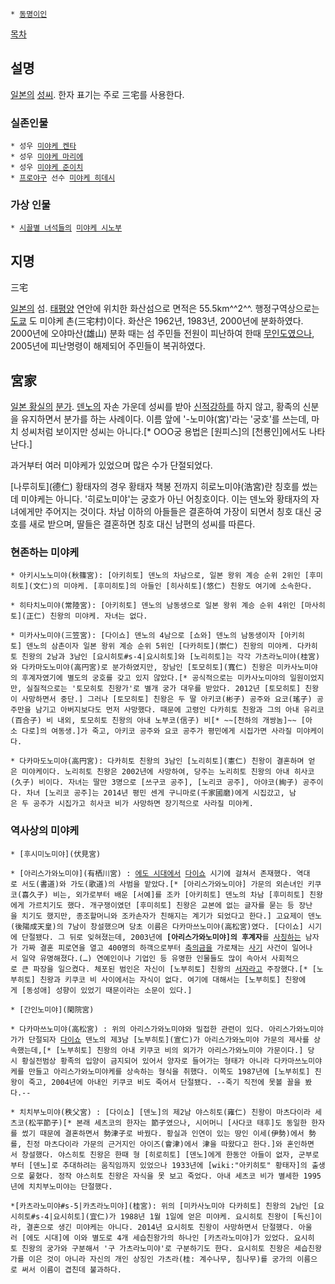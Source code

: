  * [[동명이인]]

[[목차]]

== 설명 ==
[[일본]]의 [[성씨]]. 한자 표기는 주로 三宅를 사용한다.
=== 실존인물 ===
 * 성우 [[미야케 켄타]]
 * 성우 [[미야케 마리에]]
 * 성우 [[미야케 준이치]]
 * [[프로야구]] 선수 [[미야케 히데시]]
=== 가상 인물 ===
 * [[시끌별 녀석들]]의 [[미야케 시노부]]

== 지명 ==
三宅

[[일본]]의 섬. [[태평양]] 연안에 위치한 화산섬으로 면적은 55.5km^^2^^. 행정구역상으로는 [[도쿄]] 도 미야케 촌(三宅村)이다. 화산은 1962년, 1983년, 2000년에 분화하였다. 2000년에 오야마산(雄山) 분화 때는 섬 주민들 전원이 피난하여 한때 [[무인도]]였으나, 2005년에 피난명령이 해제되어 주민들이 복귀하였다. 

== 宮家 ==
[[일본 황실]]의 [[분가]]. [[덴노]]의 자손 가운데 성씨를 받아 [[신적강하]]를 하지 않고, 황족의 신분을 유지하면서 분가를 하는 사례이다. 이름 앞에 '-노미야(宮)'라는 '궁호'를 쓰는데, 마치 성씨처럼 보이지만 성씨는 아니다.[* OOO궁 용법은 [원피스]의 [천룡인]에서도 나타난다.]

과거부터 여러 미야케가 있었으며 많은 수가 단절되었다.

[나루히토](德仁) 황태자의 경우 황태자 책봉 전까지 히로노미야(浩宮)란 칭호를 썼는데 미야케는 아니다. '히로노미야'는 궁호가 아닌 어칭호이다. 이는 덴노와 황태자의 자녀에게만 주어지는 것이다. 차남 이하의 아들들은 결혼하여 가장이 되면서 칭호 대신 궁호를 새로 받으며, 딸들은 결혼하면 칭호 대신 남편의 성씨를 따른다.
=== 현존하는 미야케 ===
 * 아키시노노미야(秋篠宮): [아키히토] 덴노의 차남으로, 일본 왕위 계승 순위 2위인 [후미히토](文仁)의 미야케. [후미히토]의 아들인 [히사히토](悠仁) 친왕도 여기에 소속한다.

 * 히타치노미야(常陸宮): [아키히토] 덴노의 남동생으로 일본 왕위 계승 순위 4위인 [마사히토](正仁) 친왕의 미야케. 자녀는 없다.

 * 미카사노미야(三笠宮): [다이쇼] 덴노의 4남으로 [쇼와] 덴노의 남동생이자 [아키히토] 덴노의 삼촌이자 일본 왕위 계승 순위 5위인 [다카히토](崇仁) 친왕의 미야케. 다카히토 친왕의 2남과 3남인 [요시히토#s-4|요시히토]와 [노리히토]는 각각 가츠라노미야(桂宮)와 다카마도노미야(高円宮)로 분가하였지만, 장남인 [토모히토](寬仁) 친왕은 미카사노미야의 후계자였기에 별도의 궁호를 갖고 있지 않았다.[* 공식적으로는 미카사노미야의 일원이었지만, 실질적으로는 '토모히토 친왕가'로 별개 궁가 대우를 받았다. 2012년 [토모히토] 친왕이 사망하면서 중단.] 그러나 [토모히토] 친왕은 두 딸 아키코(彬子) 공주와 요코(瑤子) 공주만을 남기고 아버지보다도 먼저 사망했다. 때문에 고령인 다카히토 친왕과 그의 아내 유리코(百合子) 비 내외, 토모히토 친왕의 아내 노부코(信子) 비[* ~~[천하의 개쌍놈]~~ [아소 다로]의 여동생.]가 죽고, 아키코 공주와 요코 공주가 평민에게 시집가면 사라질 미야케이다.

 * 다카마도노미야(高円宮): 다카히토 친왕의 3남인 [노리히토](憲仁) 친왕이 결혼하며 얻은 미야케이다. 노리히토 친왕은 2002년에 사망하여, 당주는 노리히토 친왕의 아내 히사코(久子) 비이다. 자녀는 딸만 3명으로 [쓰구코 공주], [노리코 공주], 아야코(絢子) 공주이다. 차녀 [노리코 공주]는 2014년 평민 센게 구니마로(千家國磨)에게 시집갔고, 남은 두 공주가 시집가고 히사코 비가 사망하면 장기적으로 사라질 미야케.
=== 역사상의 미야케 ===
 * [후시미노미야](伏見宮)

 * [아리스가와노미야](有栖川宮) : [[에도 시대]]에서 [[다이쇼]] 시기에 걸쳐서 존재했다. 역대로 서도(書道)와 가도(歌道)의 사범을 맡았다.[* [아리스가와노미야] 가문의 외손녀인 키쿠코(喜久子) 비는, 외가로부터 배운 [서예]를 조카 [아키히토] 덴노의 차남 [후미히토] 친왕에게 가르치기도 했다. 개구쟁이였던 [후미히토] 친왕은 교본에 없는 글자를 묻는 등 장난을 치기도 했지만, 종조할머니와 조카손자가 친해지는 계기가 되었다고 한다.] 고요제이 덴노(後陽成天皇)의 7남이 창설했으며 당초 이름은 다카마쓰노미야(高松宮)였다. [다이쇼] 시기에 단절됐다. 그 뒤로 잊혀졌는데, 2003년에 '''[아리스가와노미야]의 후계자'''를 [[사칭]]하는 남자가 가짜 결혼 피로연을 열고 400명의 하객으로부터 [[축의금]]을 가로채는 [[사기]] 사건이 일어나서 일약 유명해졌다.(…) 연예인이나 기업인 등 유명한 인물들도 많이 속아서 사회적으로 큰 파장을 일으켰다. 체포된 범인은 자신이 [노부히토] 친왕의 [[서자]]라고 주장했다.[* [노부히토] 친왕과 키쿠코 비 사이에서는 자식이 없다. 여기에 대해서는 [노부히토] 친왕에게 [동성애] 성향이 있었기 때문이라는 소문이 있다.]

 * [간인노미야](閑院宮)

 * 다카마쓰노미야(高松宮) : 위의 아리스가와노미야와 밀접한 관련이 있다. 아리스가와노미야가가 단절되자 [[다이쇼]] 덴노의 제3남 [노부히토](宣仁)가 아리스가와노미야 가문의 제사를 상속했는데,[* [노부히토] 친왕의 아내 키쿠코 비의 외가가 아리스가와노미야 가문이다.] 당시 황실전범상 황족의 입양이 금지되어 있어서 양자로 들어가는 형태가 아니라 다카마쓰노미야케를 만들고 아리스가와노미야케를 상속하는 형식을 취했다. 이쪽도 1987년에 [노부히토] 친왕이 죽고, 2004년에 아내인 키쿠코 비도 죽어서 단절됐다. --죽기 직전에 못볼 꼴을 봤다.--

 * 치치부노미야(秩父宮) : [다이쇼] [덴노]의 제2남 야스히토(雍仁) 친왕이 마츠다이라 세츠코(松平節子)[* 본래 세츠코의 한자는 節子였으나, 시어머니 [사다코 태후]도 동일한 한자를 썼기 때문에 결혼하면서 勢津子로 바꿨다. 황실과 인연이 있는 땅인 이세(伊勢)에서 勢를, 친정 마츠다이라 가문의 근거지인 아이즈(會津)에서 津을 따왔다고 한다.]와 혼인하면서 창설했다. 야스히토 친왕은 한때 형 [히로히토] [덴노]에게 한동안 아들이 없자, 군부로부터 [덴노]로 추대하려는 움직임까지 있었으나 1933년에 [wiki:"아키히토" 황태자]의 출생으로 뭍혔다. 정작 야스히토 친왕은 자식을 못 보고 죽었다. 아내 세츠코 비가 별세한 1995년에 치치부노미야는 단절했다. 

 *[카츠라노미야#s-5|카츠라노미야](桂宮): 위의 [미카사노미야 다카히토] 친왕의 2남인 [요시히토#s-4|요시히토](宜仁)가 1988년 1월 1일에 얻은 미야케. 요시히토 친왕이 [독신]이라, 결혼으로 생긴 미야케는 아니다. 2014년 요시히토 친왕이 사망하면서 단절했다. 아울러 [에도 시대]에 이와 별도로 4개 세습친왕가의 하나인 [카츠라노미야]가 있었다. 요시히토 친왕의 궁가와 구분해서 '구 가츠라노미야'로 구분하기도 한다. 요시히토 친왕은 세습친왕가를 이은 것이 아니라 자신의 개인 상징인 가츠라(桂: 계수나무, 침나무)를 궁가의 이름으로 써서 이름이 겹친데 불과하다.
